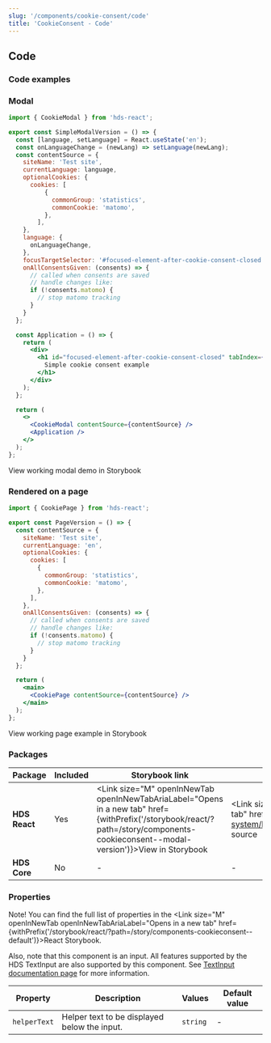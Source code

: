 ```yaml
---
slug: '/components/cookie-consent/code'
title: 'CookieConsent - Code'
---
```




## Code

### Code examples 

### Modal

```jsx
import { CookieModal } from 'hds-react';

export const SimpleModalVersion = () => {
  const [language, setLanguage] = React.useState('en');
  const onLanguageChange = (newLang) => setLanguage(newLang);
  const contentSource = {
    siteName: 'Test site',
    currentLanguage: language,
    optionalCookies: {
      cookies: [
          {
            commonGroup: 'statistics',
            commonCookie: 'matomo',
          },
        ],
    },
    language: {
      onLanguageChange,
    },
    focusTargetSelector: '#focused-element-after-cookie-consent-closed',
    onAllConsentsGiven: (consents) => {
      // called when consents are saved
      // handle changes like:
      if (!consents.matomo) {
        // stop matomo tracking
      }
    }
  };

  const Application = () => {
    return (
      <div>
        <h1 id="focused-element-after-cookie-consent-closed" tabIndex={0}>
          Simple cookie consent example
        </h1>
      </div>
    );
  };

  return (
    <>
      <CookieModal contentSource={contentSource} />
      <Application />
    </>
  );
};
```

<Link openInNewTab openInNewTabAriaLabel="Opens in a new tab" href={withPrefix('/storybook/react/?path=/story/components-cookieconsent--modal-version')}>View working modal demo in Storybook</Link>

### Rendered on a page

```jsx
import { CookiePage } from 'hds-react';

export const PageVersion = () => {
  const contentSource = {
    siteName: 'Test site',
    currentLanguage: 'en',
    optionalCookies: {
      cookies: [
        {
          commonGroup: 'statistics',
          commonCookie: 'matomo',
        },
      ],
    },
    onAllConsentsGiven: (consents) => {
      // called when consents are saved
      // handle changes like:
      if (!consents.matomo) {
        // stop matomo tracking
      }
    }
  };

  return (
    <main>
      <CookiePage contentSource={contentSource} />
    </main>
  );
};
```

<Link openInNewTab openInNewTabAriaLabel="Opens in a new tab" href={withPrefix('/storybook/react/?path=/story/components-cookieconsent--page-version')}>View working page example in Storybook</Link>

### Packages
| Package           | Included                      | Storybook link                                                                                                                      | Source link   |
| ----------------- | ----------------------------- | ----------------------------------------------------------------------------------------------------------------------------------- | ------------- |
| **HDS React**     | <IconCheckCircleFill /> Yes   | <Link size="M" openInNewTab openInNewTabAriaLabel="Opens in a new tab" href={withPrefix('/storybook/react/?path=/story/components-cookieconsent--modal-version')}>View in Storybook</Link>  | <Link size="M" openInNewTab openInNewTabAriaLabel="Opens in a new tab" href={withPrefix('https://github.com/City-of-Helsinki/helsinki-design-system/blob/master/packages/react/src/components/cookieConsent')}>View source</Link> |
| **HDS Core**      | <IconCrossCircle /> No        | - | - |

### Properties
Note! You can find the full list of properties in the <Link size="M" openInNewTab openInNewTabAriaLabel="Opens in a new tab" href={withPrefix('/storybook/react/?path=/story/components-cookieconsent--default')}>React Storybook.</Link>

Also, note that this component is an input. All features supported by the HDS TextInput are also supported by this component. See [TextInput documentation page](/components/text-input) for more information.

| Property                                         | Description                                                    | Values                                       | Default value                                   |
| ------------------------------------------------ | -------------------------------------------------------------- | -------------------------------------------- | ----------------------------------------------- |
| `helperText`                                     | Helper text to be displayed below the input.                   | `string`                                     | -                                               |

